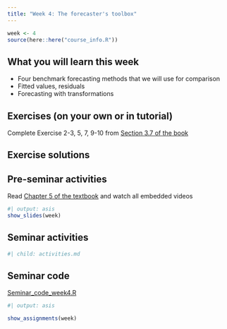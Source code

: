 ```yaml
---
title: "Week 4: The forecaster's toolbox"
---
```


```r
week <- 4
source(here::here("course_info.R"))
```

## What you will learn this week

* Four benchmark forecasting methods that we will use for comparison
* Fitted values, residuals
* Forecasting with transformations

## Exercises (on your own or in tutorial)

Complete Exercise 2-3, 5, 7, 9-10 from [Section 3.7 of the book](https://otexts.com/fpp3/decomposition-exercises.html)

## Exercise solutions

<!-- ::: {.callout appearance="minimal"} -->
<!-- <i class="bi bi-download"></i> [Week 4 Tutorial Solution.html](Week4.html){download="Week 4 Tutorial Solution.html"} -->
<!-- ::: -->


## Pre-seminar activities

Read [Chapter 5 of the textbook](https://otexts.com/fpp3/toolbox.html) and watch all embedded videos

```r
#| output: asis
show_slides(week)
```

## Seminar activities

```r
#| child: activities.md
```


## Seminar code

::: {.callout appearance="minimal"}
<i class="bi bi-download"></i> [Seminar_code_week4.R](Seminar_code_week4.R){download="Seminar_code_week4.R"}
:::



```r
#| output: asis

show_assignments(week)
```
